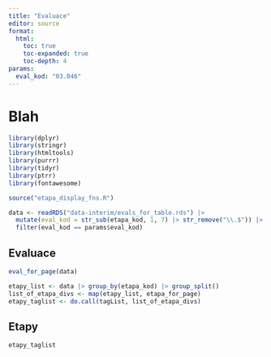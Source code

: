 ```yaml
---
title: "Evaluace"
editor: source
format: 
  html: 
    toc: true
    toc-expanded: true
    toc-depth: 4
params:
  eval_kod: "03.046"
---
```


# Blah

```r
library(dplyr)
library(stringr)
library(htmltools)
library(purrr)
library(tidyr)
library(ptrr)
library(fontawesome)
```

```r
source("etapa_display_fns.R")
```

```r
data <- readRDS("data-interim/evals_for_table.rds") |> 
  mutate(eval_kod = str_sub(etapa_kod, 1, 7) |> str_remove("\\.$")) |> 
  filter(eval_kod == params$eval_kod)
```

## Evaluace

```r
eval_for_page(data)
```

```r
etapy_list <- data |> group_by(etapa_kod) |> group_split()
list_of_etapa_divs <- map(etapy_list, etapa_for_page)
etapy_taglist <- do.call(tagList, list_of_etapa_divs)
```

## Etapy

```r
etapy_taglist
```

